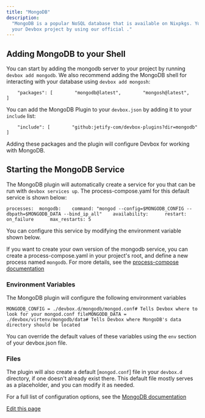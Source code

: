 ```yaml
---
title: "MongoDB"
description:
  "MongoDB is a popular NoSQL database that is available on Nixpkgs. You can configure MongoDB for
  your Devbox project by using our official ."
---
```


## Adding MongoDB to your Shell[​](#adding-mongodb-to-your-shell "Direct link to Adding MongoDB to your Shell")

You can start by adding the mongodb server to your project by running `devbox add mongodb`. We also
recommend adding the MongoDB shell for interacting with your database using `devbox add mongosh`:

```
    "packages": [        "mongodb@latest",        "mongosh@latest",    ]
```

You can add the MongoDB Plugin to your `devbox.json` by adding it to your `include` list:

```
    "include": [        "github:jetify-com/devbox-plugins?dir=mongodb"    ]
```

Adding these packages and the plugin will configure Devbox for working with MongoDB.

## Starting the MongoDB Service[​](#starting-the-mongodb-service "Direct link to Starting the MongoDB Service")

The MongoDB plugin will automatically create a service for you that can be run with
`devbox services up`. The process-compose.yaml for this default service is shown below:

```
processes:  mongodb:    command: "mongod --config=$MONGODB_CONFIG --dbpath=$MONGODB_DATA --bind_ip_all"    availability:      restart: on_failure      max_restarts: 5
```

You can configure this service by modifying the environment variable shown below.

If you want to create your own version of the mongodb service, you can create a process-compose.yaml
in your project's root, and define a new process named `mongodb`. For more details, see the
[process-compose documentation](https://f1bonacc1.github.io/process-compose/)

### Environment Variables[​](#environment-variables "Direct link to Environment Variables")

The MongoDB plugin will configure the following environment variables

```
MONGODB_CONFIG = ./devbox.d/mongodb/mongod.conf# Tells Devbox where to look for your mongod.conf fileMONGODB_DATA = ./devbox/virtenv/mongodb/data# Tells Devbox where MongoDB's data directory should be located
```

You can override the default values of these variables using the `env` section of your devbox.json
file.

### Files[​](#files "Direct link to Files")

The plugin will also create a default \[`mongod.conf`] file in your `devbox.d` directory, if one
doesn't already exist there. This default file mostly serves as a placeholder, and you can modify it
as needed.

For a full list of configuration options, see the
[MongoDB documentation](https://www.mongodb.com/docs/v6.0/reference/configuration-options/)

[Edit this page](https://github.com/jetify-com/devbox/tree/main/docs/app/docs/devbox-examples/databases/mongodb.md)
